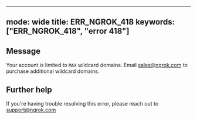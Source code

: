 
---
mode: wide
title: ERR_NGROK_418
keywords: ["ERR_NGROK_418", "error 418"]
---

## Message
Your account is limited to `MAX` wildcard domains. Email sales@ngrok.com to purchase additional wildcard domains.




## Further help
If you're having trouble resolving this error, please reach out to [support@ngrok.com](mailto:support@ngrok.com?subject=Help%20with%20ERR_NGROK_418)

